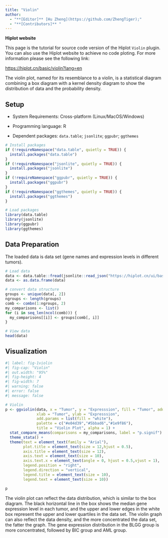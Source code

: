 ```yaml
---
title: "Violin"
author:
  - "**[Editor]** [Hu Zheng](https://github.com/ZhengTiger);"
  - "**[Contributors]** "
---
```


::: callout-note
**Hiplot website**

This page is the tutorial for source code version of the Hiplot `Violin` plugin. You can also use the Hiplot website to achieve no code ploting. For more information please see the following link:

<https://hiplot.cn/basic/violin?lang=en>
:::

The violin plot, named for its resemblance to a violin, is a statistical diagram combining a box diagram with a kernel density diagram to show the distribution of data and the probability density.

## Setup

-   System Requirements: Cross-platform (Linux/MacOS/Windows)

-   Programming language: R

-   Dependent packages: `data.table`; `jsonlite`; `ggpubr`; `ggthemes`

```r
# Install packages
if (!requireNamespace("data.table", quietly = TRUE)) {
  install.packages("data.table")
}
if (!requireNamespace("jsonlite", quietly = TRUE)) {
  install.packages("jsonlite")
}
if (!requireNamespace("ggpubr", quietly = TRUE)) {
  install.packages("ggpubr")
}
if (!requireNamespace("ggthemes", quietly = TRUE)) {
  install.packages("ggthemes")
}

# Load packages
library(data.table)
library(jsonlite)
library(ggpubr)
library(ggthemes)
```

## Data Preparation

The loaded data is data set (gene names and expression levels in different tumors).

```r
# Load data
data <- data.table::fread(jsonlite::read_json("https://hiplot.cn/ui/basic/violin/data.json")$exampleData$textarea[[1]])
data <- as.data.frame(data)

# convert data structure
groups <- unique(data[, 2])
ngroups <- length(groups)
comb <- combn(1:ngroups, 2)
my_comparisons <- list()
for (i in seq_len(ncol(comb))) {
  my_comparisons[[i]] <- groups[comb[, i]]
}

# View data
head(data)
```

## Visualization

```r
#| label: fig-1violin
#| fig-cap: "Violin"
#| out.width: "95%"
#| fig-height: 4
#| fig-width: 7
#| warning: false
#| error: false
#| message: false

# Violin
p <- ggviolin(data, x = "Tumor", y = "Expresssion", fill = "Tumor", add = "boxplot",
              xlab = "Tumor", ylab = "Expresssion", 
              add.params = list(fill = "white"),
              palette = c("#e04d39","#5bbad6","#1e9f86"),
              title = "Violin Plot", alpha = 1) + 
  stat_compare_means(comparisons = my_comparisons, label = "p.signif") +
  theme_stata() +
  theme(text = element_text(family = "Arial"),
        plot.title = element_text(size = 12,hjust = 0.5),
        axis.title = element_text(size = 12),
        axis.text = element_text(size = 10),
        axis.text.x = element_text(angle = 0, hjust = 0.5,vjust = 1),
        legend.position = "right",
        legend.direction = "vertical",
        legend.title = element_text(size = 10),
        legend.text = element_text(size = 10))

p
```

The violin plot can reflect the data distribution, which is similar to the box diagram. The black horizontal line in the box shows the median gene expression level in each tumor, and the upper and lower edges in the white box represent the upper and lower quartiles in the data set. The violin graph can also reflect the data density, and the more concentrated the data set, the fatter the graph. The gene expression distribution in the BLGG group is more concentrated, followed by BIC group and AML group.




